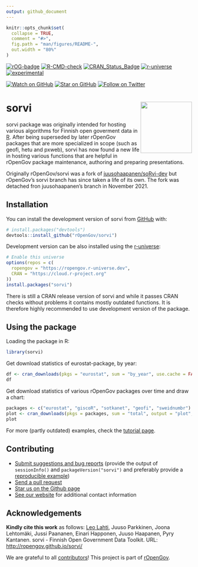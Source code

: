 ```yaml
---
output: github_document
---
```


<!-- README.md is generated from README.Rmd. Please edit that file -->

```r
knitr::opts_chunk$set(
  collapse = TRUE,
  comment = "#>",
  fig.path = "man/figures/README-",
  out.width = "80%"
)
```

<!-- badges: start -->
[![rOG-badge](https://ropengov.github.io/rogtemplate/reference/figures/ropengov-badge.svg)](https://ropengov.org/)
[![R-CMD-check](https://github.com/rOpenGov/sorvi/workflows/R-CMD-check/badge.svg)](https://github.com/rOpenGov/sorvi/actions)
[![CRAN_Status_Badge](https://www.r-pkg.org/badges/version/sorvi)](https://cran.r-project.org/package=sorvi)
[![r-universe](https://ropengov.r-universe.dev/badges/sorvi)](https://ropengov.r-universe.dev/)
[![experimental](http://badges.github.io/stability-badges/dist/experimental.svg)](https://github.com/badges/stability-badges)

[![Watch on GitHub][github-watch-badge]][github-watch]
[![Star on GitHub][github-star-badge]][github-star]
[![Follow on Twitter](https://img.shields.io/twitter/follow/ropengov.svg?style=social)](https://twitter.com/intent/follow?screen_name=ropengov)
<!-- badges: end -->

# sorvi<a href="https://ropengov.github.io/sorvi/"><img src="man/figures/logo.png" align="right" height="139" /></a>

sorvi package was originally intended for hosting various algorithms for Finnish open goverment data in [R](https://www.r-project.org). After being superseded by later rOpenGov packages that are more specialized in scope (such as geofi, hetu and pxweb), sorvi has now found a new life in hosting various functions that are helpful in rOpenGov package maintenance, authoring and preparing presentations.

Originally rOpenGov/sorvi was a fork of [juusohaapanen/soRvi-dev](https://github.com/juusohaapanen/soRvi-dev) but rOpenGov's sorvi branch has since taken a life of its own. The fork was detached fron juusohaapanen's branch in November 2021.

## Installation

You can install the development version of sorvi from [GitHub](https://github.com/) with:

```r
# install.packages("devtools")
devtools::install_github("rOpenGov/sorvi")
```

Development version can be also installed using the
[r-universe](https://ropengov.r-universe.dev):

```r
# Enable this universe
options(repos = c(
  ropengov = "https://ropengov.r-universe.dev",
  CRAN = "https://cloud.r-project.org"
))
install.packages("sorvi")
```

There is still a CRAN release version of sorvi and while it passes CRAN checks without problems it contains mostly outdated functions. It is therefore highly recommended to use development version of the package.

## Using the package

Loading the package in R:

```r
library(sorvi)
```

Get download statistics of eurostat-package, by year:

```r
df <- cran_downloads(pkgs = "eurostat", sum = "by_year", use.cache = FALSE)
df
```

Get download statistics of various rOpenGov packages over time and draw a chart:

```r
packages <- c("eurostat", "giscoR", "sotkanet", "geofi", "sweidnumbr")
plot <- cran_downloads(pkgs = packages, sum = "total", output = "plot", use.cache = FALSE)
plot
```

For more (partly outdated) examples, check the [tutorial page](https://ropengov.github.io/sorvi/articles/sorvi_tutorial.html). 

## Contributing

  * [Submit suggestions and bug reports](https://github.com/ropengov/sorvi/issues) (provide the output of `sessionInfo()` and `packageVersion("sorvi")` and preferably provide a [reproducible example](http://adv-r.had.co.nz/Reproducibility.html))
  * [Send a pull request](https://github.com/ropengov/sorvi/)
  * [Star us on the Github page](https://github.com/ropengov/sorvi/)
  * [See our website](https://ropengov.org/community/) for additional contact information

## Acknowledgements

**Kindly cite this work** as follows: [Leo Lahti](https://github.com/antagomir/), Juuso Parkkinen, Joona Lehtomäki, Jussi Paananen, Einari Happonen, Juuso Haapanen, Pyry Kantanen. sorvi - Finnish Open Government Data Toolkit. URL: [http://ropengov.github.io/sorvi/](http://ropengov.github.io/sorvi/)

We are grateful to all [contributors](https://github.com/rOpenGov/sorvi/graphs/contributors)! This project is part of [rOpenGov](https://ropengov.org).

[github-watch-badge]: https://img.shields.io/github/watchers/ropengov/sorvi.svg?style=social
[github-watch]: https://github.com/ropengov/sorvi/watchers
[github-star-badge]: https://img.shields.io/github/stars/ropengov/sorvi.svg?style=social
[github-star]: https://github.com/ropengov/sorvi/stargazers
